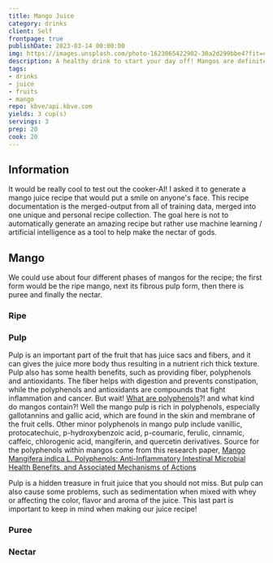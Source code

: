 ```yaml
---
title: Mango Juice
category: drinks
client: Self
frontpage: true
publishDate: 2023-03-14 00:00:00
img: https://images.unsplash.com/photo-1623065422902-30a2d299bbe4?fit=crop&w=1400&h=700&q=75
description: A healthy drink to start your day off! Mangos are definitely OP.
tags:
- drinks
- juice
- fruits
- mango
repo: kbve/api.kbve.com
yields: 3 cup(s)
servings: 3
prep: 20
cook: 20
---
```


<MDXLayer title={frontmatter.title} description={frontmatter.description}>
<Widget img={frontmatter.img} skeleton={false}>
<MDXJS>


## Information
 
It would be really cool to test out the cooker-AI! I asked it to generate a mango juice recipe that would put a smile on anyone's face. 
This recipe documentation is the merged-output from all of training data, merged into one unique and personal recipe collection. 
The goal here is not to automatically generate an amazing recipe but rather use machine learning / artificial intelligence as a tool to help make the nectar of gods. 

## Mango

We could use about four different phases of mangos for the recipe; the first form would be the ripe mango, next its fibrous pulp form, then there is puree and finally the nectar.

### Ripe

### Pulp

Pulp is an important part of the fruit that has juice sacs and fibers, and it can gives the juice more body thus resulting in a nutrient rich thick texture.
Pulp also has some health benefits, such as providing fiber, polyphenols and antioxidants.
The fiber helps with digestion and prevents constipation, while the polyphenols and antioxidants are compounds that fight inflammation and cancer.
But wait! [What are polyphenols](https://kbve.com/theory/polyphenols/)?! and what kind do mangos contain?! 
Well the mango pulp is rich in polyphenols, especially gallotannins and gallic acid, which are found in the skin and membrane of the fruit cells.
Other minor polyphenols in mango pulp include vanillic, protocatechuic, p-hydroxybenzoic acid, p-coumaric, ferulic, cinnamic, caffeic, chlorogenic acid, mangiferin, and quercetin derivatives.
Source for the polyphenols within mangos come from this research paper, [Mango Mangifera indica L. Polyphenols: Anti-Inflammatory Intestinal Microbial Health Benefits, and Associated Mechanisms of Actions](https://www.mdpi.com/1420-3049/26/9/2732#)


Pulp is a hidden treasure in fruit juice that you should not miss.
But pulp can also cause some problems, such as sedimentation when mixed with whey or affecting the color, flavor and aroma of the juice.
This last part is important to keep in mind when making our juice recipe!


### Puree

### Nectar

</MDXJS>
</Widget>
</MDXLayer>